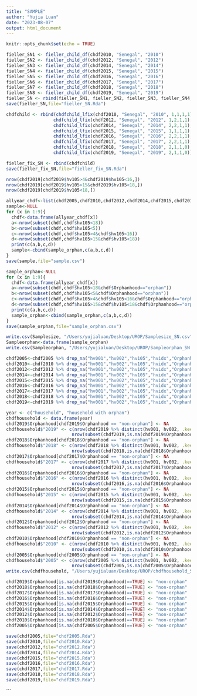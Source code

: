```yaml
---
title: "SAMPLE"
author: "Yujia Luan"
date: "2023-08-07"
output: html_document
---
```


```r
knitr::opts_chunk$set(echo = TRUE)
```

```r


fieller_SN1 <- fieller_child_df(chdf2010, "Senegal", "2010")
fieller_SN2 <- fieller_child_df(chdf2012, "Senegal", "2012")
fieller_SN3 <- fieller_child_df(chdf2014, "Senegal", "2014")
fieller_SN4 <- fieller_child_df(chdf2015, "Senegal", "2015")
fieller_SN5 <- fieller_child_df(chdf2016, "Senegal", "2016")
fieller_SN6 <- fieller_child_df(chdf2017, "Senegal", "2017")
fieller_SN7 <- fieller_child_df(chdf2018, "Senegal", "2018")
fieller_SN8 <- fieller_child_df(chdf2019, "Senegal", "2019")
fieller_SN <- rbind(fieller_SN1, fieller_SN2, fieller_SN3, fieller_SN4,fieller_SN5, fieller_SN6, fieller_SN7, fieller_SN8)
save(fieller_SN,file="fieller_SN.Rda")
```

```r
chdfchild <- rbind(chdfchild_lfix(chdf2010, "Senegal", "2010", 1,1,1,1),
                  chdfchild_lfix(chdf2012, "Senegal", "2012", 1,2,1,1),
                  chdfchild_lfix(chdf2014, "Senegal", "2014", 2,2,1,1),
                  chdfchild_lfix(chdf2015, "Senegal", "2015", 1,1,1,1),
                  chdfchild_lfix(chdf2016, "Senegal", "2016", 2,2,1,1),
                  chdfchild_lfix(chdf2017, "Senegal", "2017", 2,2,1,1),
                  chdfchild_lfix(chdf2018, "Senegal", "2018", 2,1,1,0),
                  chdfchild_lfix(chdf2019, "Senegal", "2019", 2,1,1,0))

fieller_fix_SN <- rbind(chdfchild)
save(fieller_fix_SN,file="fieller_fix_SN.Rda")
```

```r
nrow(chdf2019[chdf2019$hv105>4&chdf2019$hv105<16,])
nrow(chdf2019[chdf2019$hv105>15&chdf2019$hv105<18,])
nrow(chdf2019[chdf2019$hv105<18,])
```

```r
allyear_chdf<-list(chdf2005,chdf2010,chdf2012,chdf2014,chdf2015,chdf2016,chdf2017,chdf2018,chdf2019)
sample<-NULL
for (x in 1:9){
  chdf<-data.frame(allyear_chdf[x])
  a<-nrow(subset(chdf,chdf$hv105<18))
  b<-nrow(subset(chdf,chdf$hv105<5))
  c<-nrow(subset(chdf,chdf$hv105>4&chdf$hv105<16))
  d<-nrow(subset(chdf,chdf$hv105>15&chdf$hv105<18))
  print(c(a,b,c,d))
  sample<-cbind(sample_orphan,c(a,b,c,d))
}
save(sample,file="sample.csv")

```

```r
sample_orphan<-NULL
for (x in 1:9){
  chdf<-data.frame(allyear_chdf[x])
  a<-nrow(subset(chdf,chdf$hv105<18&chdf$Orphanhood=="orphan"))
  b<-nrow(subset(chdf,chdf$hv105<5&chdf$Orphanhood=="orphan"))
  c<-nrow(subset(chdf,chdf$hv105>4&chdf$hv105<16&chdf$Orphanhood=="orphan"))
  d<-nrow(subset(chdf,chdf$hv105>15&chdf$hv105<18&chdf$Orphanhood=="orphan"))
  print(c(a,b,c,d))
  sample_orphan<-cbind(sample_orphan,c(a,b,c,d))
}
save(sample_orphan,file="sample_orphan.csv")
```
```r
write.csv(Samplesize, "/Users/yujialuan/Desktop/UROP/Samplesize_SN.csv", row.names=FALSE)
Sampleorphan<-data.frame(sample_orphan)
write.csv(Sampleorphan, "/Users/yujialuan/Desktop/UROP/Sampleorphan_SN.csv", row.names=FALSE)
```

```r
chdf2005<-chdf2005 %>% drop_na("hv001","hv002","hv105","hvidx","Orphanhood")
chdf2010<-chdf2010 %>% drop_na("hv001","hv002","hv105","hvidx","Orphanhood")
chdf2012<-chdf2012 %>% drop_na("hv001","hv002","hv105","hvidx","Orphanhood")
chdf2014<-chdf2014 %>% drop_na("hv001","hv002","hv105","hvidx","Orphanhood")
chdf2015<-chdf2015 %>% drop_na("hv001","hv002","hv105","hvidx","Orphanhood")
chdf2016<-chdf2016 %>% drop_na("hv001","hv002","hv105","hvidx","Orphanhood")
chdf2017<-chdf2017 %>% drop_na("hv001","hv002","hv105","hvidx","Orphanhood")
chdf2018<-chdf2018 %>% drop_na("hv001","hv002","hv105","hvidx","Orphanhood")
chdf2019<-chdf2019 %>% drop_na("hv001","hv002","hv105","hvidx","Orphanhood")
```


```r
year <- c("household", "household with orphan")
chdfhousehold <- data.frame(year)
chdf2019$Orphanhood[chdf2019$Orphanhood == "non-orphan"] <- NA
chdfhousehold$"2019" <- c(nrow(chdf2019 %>% distinct(hv001, hv002, .keep_all = TRUE)),
                         nrow(subset(chdf2019,is.na(chdf2019$Orphanhood)==FALSE) %>% distinct(hv001, hv002, .keep_all = TRUE)))
chdf2018$Orphanhood[chdf2018$Orphanhood == "non-orphan"] <- NA
chdfhousehold$"2018" <- c(nrow(chdf2018 %>% distinct(hv001, hv002, .keep_all = TRUE)),
                         nrow(subset(chdf2018,is.na(chdf2018$Orphanhood)==FALSE) %>% distinct(hv001, hv002, .keep_all = TRUE)))
chdf2017$Orphanhood[chdf2017$Orphanhood == "non-orphan"] <- NA
chdfhousehold$"2017" <- c(nrow(chdf2017 %>% distinct(hv001, hv002, .keep_all = TRUE)),
                         nrow(subset(chdf2017,is.na(chdf2017$Orphanhood)==FALSE) %>% distinct(hv001, hv002, .keep_all = TRUE)))
chdf2016$Orphanhood[chdf2016$Orphanhood == "non-orphan"] <- NA
chdfhousehold$"2016" <- c(nrow(chdf2016 %>% distinct(hv001, hv002, .keep_all = TRUE)),
                         nrow(subset(chdf2016,is.na(chdf2016$Orphanhood)==FALSE) %>% distinct(hv001, hv002, .keep_all = TRUE)))
chdf2015$Orphanhood[chdf2015$Orphanhood == "non-orphan"] <- NA
chdfhousehold$"2015" <- c(nrow(chdf2015 %>% distinct(hv001, hv002, .keep_all = TRUE)),
                         nrow(subset(chdf2015,is.na(chdf2015$Orphanhood)==FALSE) %>% distinct(hv001, hv002, .keep_all = TRUE)))
chdf2014$Orphanhood[chdf2014$Orphanhood == "non-orphan"] <- NA
chdfhousehold$"2014" <- c(nrow(chdf2014 %>% distinct(hv001, hv002, .keep_all = TRUE)),
                         nrow(subset(chdf2014,is.na(chdf2014$Orphanhood)==FALSE) %>% distinct(hv001, hv002, .keep_all = TRUE)))
chdf2012$Orphanhood[chdf2012$Orphanhood == "non-orphan"] <- NA
chdfhousehold$"2012" <- c(nrow(chdf2012 %>% distinct(hv001, hv002, .keep_all = TRUE)),
                         nrow(subset(chdf2012,is.na(chdf2012$Orphanhood)==FALSE) %>% distinct(hv001, hv002, .keep_all = TRUE)))
chdf2010$Orphanhood[chdf2010$Orphanhood == "non-orphan"] <- NA
chdfhousehold$"2010" <- c(nrow(chdf2010 %>% distinct(hv001, hv002, .keep_all = TRUE)),
                         nrow(subset(chdf2010,is.na(chdf2010$Orphanhood)==FALSE) %>% distinct(hv001, hv002, .keep_all = TRUE)))
chdf2005$Orphanhood[chdf2005$Orphanhood == "non-orphan"] <- NA
chdfhousehold$"2005" <- c(nrow(chdf2005 %>% distinct(hv001, hv002, .keep_all = TRUE)),
                         nrow(subset(chdf2005,is.na(chdf2005$Orphanhood)==FALSE) %>% distinct(hv001, hv002, .keep_all = TRUE)))
write.csv(chdfhousehold, "/Users/yujialuan/Desktop/UROP/chdfhousehold_SN.csv", row.names=FALSE)
```

```r
chdf2019$Orphanhood[is.na(chdf2019$Orphanhood)==TRUE] <- "non-orphan"
chdf2018$Orphanhood[is.na(chdf2018$Orphanhood)==TRUE] <- "non-orphan"
chdf2017$Orphanhood[is.na(chdf2017$Orphanhood)==TRUE] <- "non-orphan"
chdf2016$Orphanhood[is.na(chdf2016$Orphanhood)==TRUE] <- "non-orphan"
chdf2015$Orphanhood[is.na(chdf2015$Orphanhood)==TRUE] <- "non-orphan"
chdf2014$Orphanhood[is.na(chdf2014$Orphanhood)==TRUE] <- "non-orphan"
chdf2012$Orphanhood[is.na(chdf2012$Orphanhood)==TRUE] <- "non-orphan"
chdf2010$Orphanhood[is.na(chdf2010$Orphanhood)==TRUE] <- "non-orphan"
chdf2005$Orphanhood[is.na(chdf2005$Orphanhood)==TRUE] <- "non-orphan"
```


```r
save(chdf2005,file="chdf2005.Rda")
save(chdf2010,file="chdf2010.Rda")
save(chdf2012,file="chdf2012.Rda")
save(chdf2014,file="chdf2014.Rda")
save(chdf2015,file="chdf2015.Rda")
save(chdf2016,file="chdf2016.Rda")
save(chdf2017,file="chdf2017.Rda")
save(chdf2018,file="chdf2018.Rda")
save(chdf2019,file="chdf2019.Rda")
```


```

